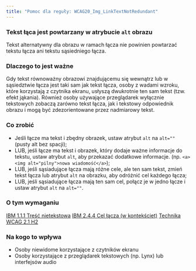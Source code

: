 ```yaml
---
title: "Pomoc dla reguły: WCAG20_Img_LinkTextNotRedundant"
---
```


<div className="toolHelp">
<Row>
<Column colLg={16} colMd={8} colSm={4} className="toolHead">

### Tekst łąca jest powtarzany w atrybucie `alt` obrazu

<div id="locLevel"></div>

Tekst alternatywny dla obrazu w ramach łącza nie powinien powtarzać tekstu łącza ani tekstu sąsiedniego łącza.

</Column>
</Row>
<Row>
<Column colLg={11} colMd={5} colSm={4} className="toolMain">

### Dlaczego to jest ważne

Gdy tekst równoważny obrazowi znajdującemu się wewnątrz lub w sąsiedztwie łącza jest taki sam jak tekst łącza, osoby z wadami wzroku, które korzystają z czytnika ekranu, usłyszą dwukrotnie ten sam tekst (tzw. efekt jąkania). Również osoby używające przeglądarek wyłącznie tekstowych zobaczą zarówno tekst łącza, jak i tekstowy odpowiednik obrazu i mogą być zdezorientowane przez nadmiarowy tekst.

<div id="locSnippet"></div>

### Co zrobić

* Jeśli łącze ma tekst i zbędny obrazek, ustaw atrybut `alt` na `alt=""` (pusty alt bez spacji);
* LUB, jeśli łącze ma tekst i obrazek, który dodaje ważne informacje do tekstu, ustaw atrybut `alt`, aby przekazać dodatkowe informacje.
  (np. `<a><img alt="pilny">nowa wiadomość</a>`);
* LUB, jeśli sąsiadujące łącza mają różne cele, ale ten sam tekst, zmień tekst łącza lub atrybut `alt` na obrazku, aby odróżnić cel każdego łącza;
* LUB, jeśli sąsiadujące łącza mają ten sam cel, połącz je w jedno łącze i ustaw atrybut `alt` na `alt=""`.


</Column>
<Column colLg={5} colMd={3} colSm={4} className="toolLeft">

### O tym wymaganiu

[IBM 1.1.1 Treść nietekstowa](http://www.ibm.com/able/guidelines/ci162/non_text_content.html)
[IBM 2.4.4 Cel łącza (w kontekściet)](https://www.ibm.com/able/guidelines/ci162/link_purpose.html)
[Technika WCAG 2.1 H2](https://www.w3.org/TR/WCAG20-TECHS/H2.html)

### Na kogo to wpływa

* Osoby niewidome korzystające z czytników ekranu
* Osoby korzystające z przeglądarek tekstowych (np. Lynx) lub interfejsów audio

</Column>
</Row>
</div>

